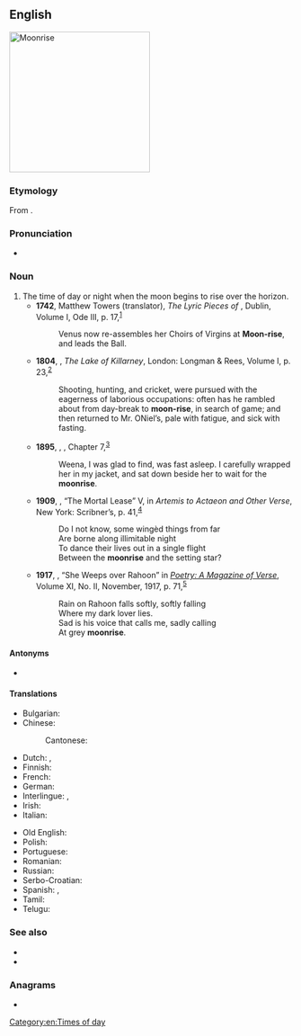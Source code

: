 ==English==
[[Image:Moonrise_on_Hobart_Bay_-_NOAA.jpg|thumb|right|250px|Moonrise]]
{{wikipedia}}

===Etymology===
From {{compound|en|moon|rise}}.

===Pronunciation===
* {{audio|en|en-us-moonrise.ogg|Audio (US)}}

===Noun===
{{en-noun}}

# The time of day or night when the moon begins to rise over the horizon.
#* '''1742''', Matthew Towers (translator), ''The Lyric Pieces of {{w|Horace}}'', Dublin, Volume I, Ode III, p. 17,<sup>[http://catalog.hathitrust.org/Record/009779780]</sup>
#*: Venus now re-assembles her Choirs of Virgins at '''Moon-rise''', and leads the Ball.
#* '''1804''', {{w|Anna Maria Porter}}, ''The Lake of Killarney'', London: Longman & Rees, Volume I, p. 23,<sup>[http://catalog.hathitrust.org/Record/100614190]</sup>
#*: Shooting, hunting, and cricket, were pursued with the eagerness of laborious occupations: often has he rambled about from day-break to '''moon-rise''', in search of game; and then returned to Mr. ONiel’s, pale with fatigue, and sick with fasting.
#* '''1895''', {{w|H. G. Wells}}, ''{{w|The Time Machine}}'', Chapter 7,<sup>[http://www.gutenberg.org/cache/epub/35/pg35-images.html]</sup>
#*: Weena, I was glad to find, was fast asleep. I carefully wrapped her in my jacket, and sat down beside her to wait for the '''moonrise'''.
#* '''1909''', {{w|Edith Wharton}}, “The Mortal Lease” V, in ''Artemis to Actaeon and Other Verse'', New York: Scribner’s, p. 41,<sup>[https://archive.org/details/artemistoactaeon00wharuoft]</sup>
#*: Do I not know, some wingèd things from far
#*: Are borne along illimitable night
#*: To dance their lives out in a single flight
#*: Between the '''moonrise''' and the setting star?
#* '''1917''', {{w|James Joyce}}, “She Weeps over Rahoon” in ''[[w:Poetry (magazine)|Poetry: A Magazine of Verse]]'', Volume XI, No. II, November, 1917, p. 71,<sup>[https://archive.org/details/poetrymag11monruoft]</sup>
#*: Rain on Rahoon falls softly, softly falling
#*: Where my dark lover lies.
#*: Sad is his voice that calls me, sadly calling
#*: At grey '''moonrise'''.

====Antonyms====
* {{l|en|moonset}}

====Translations====
{{trans-top|The time of day or night when the moon begins to rise over the horizon}}
* Bulgarian: {{t|bg|изгрев на Луната}}
* Chinese:
*: Cantonese: {{t|yue|月出|tr=jyut6 ceot1|sc=Hani}}
* Dutch: {{t|nl|maansopgang|m}}, {{t|nl|maansopkomst|f}}
* Finnish: {{t|fi|kuunnousu}}
* French: {{t|fr|[[lever]] [[de]] [[lune]]|m}}
* German: {{t+|de|Mondaufgang|m}}
* Interlingue: {{t|ie|ascension del lune}}, {{t|ie|leva del lune}}
* Irish: {{t|ga|éirí na gealaí|m|alt=éirí (na) gealaí}}
* Italian: {{t|it|[[sorgere]] [[della]] [[luna]]|m}}
{{trans-mid}}
* Old English: {{t|ang|[[mōnan]] [[upgang]]|m}}
* Polish: {{t|pl|[[wschód]] [[księżyc|księżyca]]|m}}
* Portuguese: {{t|pt|[[nascer]] [[da]] [[lua]]|m}}
* Romanian: {{t|ro|[[răsărit]] [[de]] [[lună]]|n}}
* Russian: {{t|ru|[[восхо́д]] [[луна|луны́]]|m}}
* Serbo-Croatian: {{t|sh|[[izlazak]] [[mesec|meseca]]}}
* Spanish: {{t|es|[[subida]] [[de]] [[la]] [[luna]]|f}}, {{t|es|[[salida]] [[de]] [[la]] [[luna]]|f}}
* Tamil: {{t|ta|உதய நிலா}}
* Telugu: {{t+|te|చంద్రోదయము}}
{{trans-bottom}}

===See also===
* {{l|en|earthrise}}
* {{l|en|sunrise}}

===Anagrams===
* {{anagrams|en|a=eimnoors|ionomers}}

[[Category:en:Times of day]]